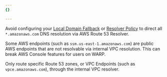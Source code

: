```yaml
---
{}

---
```


Avoid configuring your [Local Domain Fallback](/cloudflare-one/connections/connect-devices/warp/configure-warp/route-traffic/local-domains/) or [Resolver Policy](/cloudflare-one/policies/gateway/resolver-policies/) to direct all `*.amazonaws.com` DNS resolution via AWS Route 53 Resolver.

Some AWS endpoints (such as `ssm.us-east-1.amazonaws.com`) are public AWS endpoints that are not resolvable via internal VPC resolution. This can break AWS Console features for users on WARP.

Only route specific Route 53 zones, or VPC Endpoints (such as `vpce.amazonaws.com`), through the internal VPC resolver.